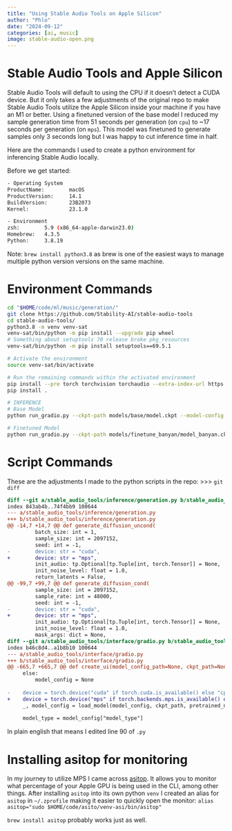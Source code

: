 ```yaml
---
title: "Using Stable Audio Tools on Apple Silicon"
author: "Phlo"
date: "2024-09-12"
categories: [ai, music]
image: stable-audio-open.png
---
```


# Stable Audio Tools and Apple Silicon

Stable Audio Tools will default to using the CPU if it doesn't detect a CUDA device. But it only takes a few adjustments of the original repo to make Stable Audio Tools utilize the Apple Silicon inside your machine if you have an M1 or better. Using a finetuned version of the base model I reduced my sample generation time from 51 seconds per generation (on `cpu`) to ~17 seconds per generation (on `mps`). This model was finetuned to generate samples only 3 seconds long but I was happy to cut inference time in half.

Here are the commands I used to create a python environment for inferencing Stable Audio locally.

Before we get started:
```sh
- Operating System
ProductName:		macOS
ProductVersion:		14.1
BuildVersion:		23B2073
Kernel:				23.1.0

- Environment
zsh:		5.9 (x86_64-apple-darwin23.0)
Homebrew:	4.3.5
Python:		3.8.19
```

Note: `brew install python3.8` as brew is one of the easiest ways to manage multiple python version versions on the same machine.

# Environment Commands
```sh
cd "$HOME/code/ml/music/generation/"
git clone https://github.com/Stability-AI/stable-audio-tools
cd stable-audio-tools/
python3.8 -m venv venv-sat
venv-sat/bin/python -m pip install --upgrade pip wheel
# Something about setuptools 70 release broke pkg_resources
venv-sat/bin/python -m pip install setuptools==69.5.1

# Activate the environment
source venv-sat/bin/activate

# Run the remaining commands within the activated environment
pip install --pre torch torchvision torchaudio --extra-index-url https://download.pytorch.org/whl/nightly/cpu
pip install .

# INFERENCE
# Base Model 
python run_gradio.py --ckpt-path models/base/model.ckpt --model-config models/base/model_config.json

# Finetuned Model 
python run_gradio.py --ckpt-path models/finetune_banyan/model_banyan.ckpt --model-config models/finetune_banyan/model_config_banyan.json
```

# Script Commands
These are the adjustments I made to the python scripts in the repo:
>>> `git diff`
```diff
diff --git a/stable_audio_tools/inference/generation.py b/stable_audio_tools/inference/generation.py
index 843ab4b..74f4bb9 100644
--- a/stable_audio_tools/inference/generation.py
+++ b/stable_audio_tools/inference/generation.py
@@ -14,7 +14,7 @@ def generate_diffusion_uncond(
         batch_size: int = 1,
         sample_size: int = 2097152,
         seed: int = -1,
-        device: str = "cuda",
+        device: str = "mps",
         init_audio: tp.Optional[tp.Tuple[int, torch.Tensor]] = None,
         init_noise_level: float = 1.0,
         return_latents = False,
@@ -99,7 +99,7 @@ def generate_diffusion_cond(
         sample_size: int = 2097152,
         sample_rate: int = 48000,
         seed: int = -1,
-        device: str = "cuda",
+        device: str = "mps",
         init_audio: tp.Optional[tp.Tuple[int, torch.Tensor]] = None,
         init_noise_level: float = 1.0,
         mask_args: dict = None,
diff --git a/stable_audio_tools/interface/gradio.py b/stable_audio_tools/interface/gradio.py
index b46c8d4..a1b8b10 100644
--- a/stable_audio_tools/interface/gradio.py
+++ b/stable_audio_tools/interface/gradio.py
@@ -665,7 +665,7 @@ def create_ui(model_config_path=None, ckpt_path=None, pretrained_name=None, pret
     else:
         model_config = None
 
-    device = torch.device("cuda" if torch.cuda.is_available() else "cpu")
+    device = torch.device("mps" if torch.backends.mps.is_available() else "cpu")
     _, model_config = load_model(model_config, ckpt_path, pretrained_name=pretrained_name, pretransform_ckpt_path=pretransform_ckpt_path, model_half=model_half, device=device)
     
     model_type = model_config["model_type"]
```

In plain english that means I edited line 90 of `.py`


# Installing asitop for monitoring
In my journey to utilize MPS I came across [asitop](https://tlkh.github.io/asitop/). It allows you to monitor what percentage of your Apple GPU is being used in the CLI, among other things. After installing `asitop` into its own python `venv` I created an alias for `asitop` in `~/.zprofile` making it easier to quickly open the monitor:
`alias asitop="sudo $HOME/code/asito/venv-asi/bin/asitop"`

`brew install asitop` probably works just as well.
